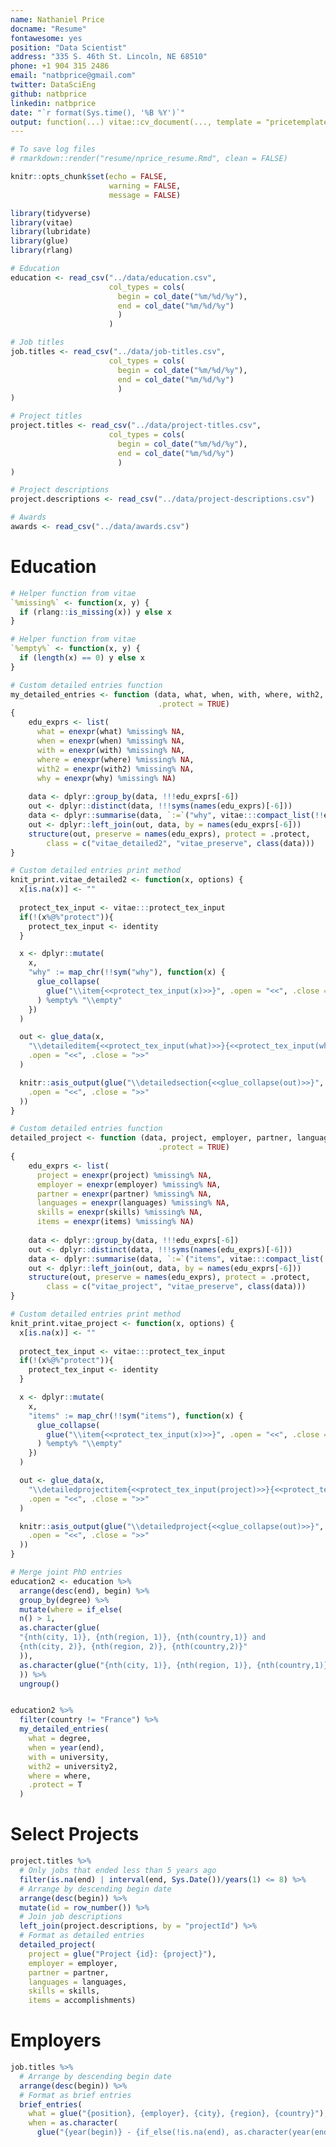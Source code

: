 ```yaml
---
name: Nathaniel Price
docname: "Resume"
fontawesome: yes
position: "Data Scientist"
address: "335 S. 46th St. Lincoln, NE 68510"
phone: +1 904 315 2486
email: "natbprice@gmail.com"
twitter: DataSciEng
github: natbprice
linkedin: natbprice
date: "`r format(Sys.time(), '%B %Y')`"
output: function(...) vitae::cv_document(..., template = "pricetemplate.tex", citation_package = "biblatex")
---
```


```r
# To save log files
# rmarkdown::render("resume/nprice_resume.Rmd", clean = FALSE)

knitr::opts_chunk$set(echo = FALSE, 
                      warning = FALSE, 
                      message = FALSE)

library(tidyverse)
library(vitae)
library(lubridate)
library(glue)
library(rlang)
```

```r

# Education
education <- read_csv("../data/education.csv",
                      col_types = cols(
                        begin = col_date("%m/%d/%y"),
                        end = col_date("%m/%d/%y")
                        )
                      )

# Job titles
job.titles <- read_csv("../data/job-titles.csv",
                      col_types = cols(
                        begin = col_date("%m/%d/%y"),
                        end = col_date("%m/%d/%y")
                        )
)

# Project titles
project.titles <- read_csv("../data/project-titles.csv",
                      col_types = cols(
                        begin = col_date("%m/%d/%y"),
                        end = col_date("%m/%d/%y")
                        )
)

# Project descriptions
project.descriptions <- read_csv("../data/project-descriptions.csv")

# Awards
awards <- read_csv("../data/awards.csv")

```

# Education
```r

# Helper function from vitae
`%missing%` <- function(x, y) {
  if (rlang::is_missing(x)) y else x
}

# Helper function from vitae
`%empty%` <- function(x, y) {
  if (length(x) == 0) y else x
}

# Custom detailed entries function
my_detailed_entries <- function (data, what, when, with, where, with2, why, 
                                 .protect = TRUE) 
{
    edu_exprs <- list(
      what = enexpr(what) %missing% NA, 
      when = enexpr(when) %missing% NA,
      with = enexpr(with) %missing% NA, 
      where = enexpr(where) %missing% NA,
      with2 = enexpr(with2) %missing% NA, 
      why = enexpr(why) %missing% NA)
    
    data <- dplyr::group_by(data, !!!edu_exprs[-6])
    out <- dplyr::distinct(data, !!!syms(names(edu_exprs)[-6]))
    data <- dplyr::summarise(data, `:=`("why", vitae:::compact_list(!!edu_exprs[["why"]])))
    out <- dplyr::left_join(out, data, by = names(edu_exprs[-6]))
    structure(out, preserve = names(edu_exprs), protect = .protect, 
        class = c("vitae_detailed2", "vitae_preserve", class(data)))
}

# Custom detailed entries print method
knit_print.vitae_detailed2 <- function(x, options) {
  x[is.na(x)] <- ""
  
  protect_tex_input <- vitae:::protect_tex_input
  if(!(x%@%"protect")){
    protect_tex_input <- identity
  }

  x <- dplyr::mutate(
    x,
    "why" := map_chr(!!sym("why"), function(x) {
      glue_collapse(
        glue("\\item{<<protect_tex_input(x)>>}", .open = "<<", .close = ">>")
      ) %empty% "\\empty"
    })
  )

  out <- glue_data(x,
    "\\detaileditem{<<protect_tex_input(what)>>}{<<protect_tex_input(when)>>}{<<protect_tex_input(with)>>}{<<protect_tex_input(where)>>}{<<protect_tex_input(with2)>>}{<<why>>}",
    .open = "<<", .close = ">>"
  )

  knitr::asis_output(glue("\\detailedsection{<<glue_collapse(out)>>}",
    .open = "<<", .close = ">>"
  ))
}
```

```r
# Custom detailed entries function
detailed_project <- function (data, project, employer, partner, languages, skills, items, 
                                 .protect = TRUE) 
{
    edu_exprs <- list(
      project = enexpr(project) %missing% NA, 
      employer = enexpr(employer) %missing% NA,
      partner = enexpr(partner) %missing% NA, 
      languages = enexpr(languages) %missing% NA,
      skills = enexpr(skills) %missing% NA, 
      items = enexpr(items) %missing% NA)
    
    data <- dplyr::group_by(data, !!!edu_exprs[-6])
    out <- dplyr::distinct(data, !!!syms(names(edu_exprs)[-6]))
    data <- dplyr::summarise(data, `:=`("items", vitae:::compact_list(!!edu_exprs[["items"]])))
    out <- dplyr::left_join(out, data, by = names(edu_exprs[-6]))
    structure(out, preserve = names(edu_exprs), protect = .protect, 
        class = c("vitae_project", "vitae_preserve", class(data)))
}

# Custom detailed entries print method
knit_print.vitae_project <- function(x, options) {
  x[is.na(x)] <- ""
  
  protect_tex_input <- vitae:::protect_tex_input
  if(!(x%@%"protect")){
    protect_tex_input <- identity
  }

  x <- dplyr::mutate(
    x,
    "items" := map_chr(!!sym("items"), function(x) {
      glue_collapse(
        glue("\\item{<<protect_tex_input(x)>>}", .open = "<<", .close = ">>")
      ) %empty% "\\empty"
    })
  )

  out <- glue_data(x,
    "\\detailedprojectitem{<<protect_tex_input(project)>>}{<<protect_tex_input(employer)>>}{<<protect_tex_input(partner)>>}{<<protect_tex_input(languages)>>}{<<protect_tex_input(skills)>>}{<<items>>}",
    .open = "<<", .close = ">>"
  )

  knitr::asis_output(glue("\\detailedproject{<<glue_collapse(out)>>}",
    .open = "<<", .close = ">>"
  ))
}
```

```r

# Merge joint PhD entries
education2 <- education %>%
  arrange(desc(end), begin) %>%
  group_by(degree) %>%
  mutate(where = if_else(
  n() > 1,
  as.character(glue(
  "{nth(city, 1)}, {nth(region, 1)}, {nth(country,1)} and
  {nth(city, 2)}, {nth(region, 2)}, {nth(country,2)}"
  )),
  as.character(glue("{nth(city, 1)}, {nth(region, 1)}, {nth(country,1)}"))
  )) %>% 
  ungroup()


education2 %>%
  filter(country != "France") %>% 
  my_detailed_entries(
    what = degree,
    when = year(end),
    with = university,
    with2 = university2,
    where = where,
    .protect = T
  )
```

# Select Projects

```r
project.titles %>% 
  # Only jobs that ended less than 5 years ago
  filter(is.na(end) | interval(end, Sys.Date())/years(1) <= 8) %>%
  # Arrange by descending begin date
  arrange(desc(begin)) %>% 
  mutate(id = row_number()) %>% 
  # Join job descriptions
  left_join(project.descriptions, by = "projectId") %>% 
  # Format as detailed entries
  detailed_project(
    project = glue("Project {id}: {project}"),
    employer = employer,
    partner = partner,
    languages = languages,
    skills = skills,
    items = accomplishments)

```


# Employers
```r
job.titles %>% 
  # Arrange by descending begin date
  arrange(desc(begin)) %>% 
  # Format as brief entries
  brief_entries(
    what = glue("{position}, {employer}, {city}, {region}, {country}"),
    when = as.character(
      glue("{year(begin)} - {if_else(!is.na(end), as.character(year(end)), 'present')}")))

```

